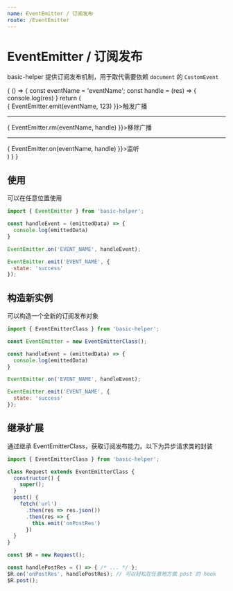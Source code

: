 ```yaml
---
name: EventEmitter / 订阅发布
route: /EventEmitter
---
```



# EventEmitter / 订阅发布

basic-helper 提供订阅发布机制，用于取代需要依赖 `document` 的 `CustomEvent`

<Playground>
  {
    () => {
      const eventName = 'eventName';
      const handle = (res) => {
        console.log(res)
      }
      return (
        <div>
          <span onClick={e => {
            EventEmitter.emit(eventName, 123)
          }}>触发广播</span>
          <hr />
          <span onClick={e => {
            EventEmitter.rm(eventName, handle)
          }}>移除广播</span>
          <hr />
          <span onClick={e => {
            EventEmitter.on(eventName, handle)
          }}>监听</span>
        </div>
      )
    }
  }
</Playground>

## 使用

可以在任意位置使用

```js
import { EventEmitter } from 'basic-helper';

const handleEvent = (emittedData) => {
  console.log(emittedData)
}

EventEmitter.on('EVENT_NAME', handleEvent);

EventEmitter.emit('EVENT_NAME', {
  state: 'success'
});
```

## 构造新实例

可以构造一个全新的订阅发布对象

```js
import { EventEmitterClass } from 'basic-helper';

const EventEmitter = new EventEmitterClass();

const handleEvent = (emittedData) => {
  console.log(emittedData)
}

EventEmitter.on('EVENT_NAME', handleEvent);

EventEmitter.emit('EVENT_NAME', {
  state: 'success'
});
```

## 继承扩展

通过继承 EventEmitterClass，获取订阅发布能力。以下为异步请求类的封装

```js
import { EventEmitterClass } from 'basic-helper';

class Request extends EventEmitterClass {
  constructor() {
    super();
  }
  post() {
    fetch('url')
      .then(res => res.json())
      .then(res => {
        this.emit('onPostRes')
      })
  }
}

const $R = new Request();

const handlePostRes = () => { /* ... */ };
$R.on('onPostRes', handlePostRes); // 可以轻松在任意地方做 post 的 hook
$R.post();
```
